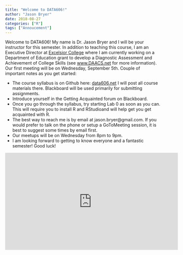 ```yaml
---
title: "Welcome to DATA606!"
author: "Jason Bryer"
date: 2018-08-27
categories: ["R"]
tags: ["Annoucement"]
---
```


Welcome to DATA606! My name is Dr. Jason Bryer and I will be your instructor for this semester. In addition to teaching this course, I am an Executive Director at [Excelsior College](http://excelsior.edu) where I am currently working on a Department of Education grant to develop a Diagnostic Assessment and Achievement of College Skills (see [www.DAACS.net](http://www.daacs.net) for more information). Our first meeting will be on Wednesday, September 5th. Couple of important notes as you get started:

* The course syllabus is on Github here: [data606.net](http://data606.net) I will post all course materials there. Blackboard will be used primarily for submitting assignments.
* Introduce yourself in the Getting Acquainted forum on Blackboard.
* Once you go through the syllabus, try starting Lab 0 as soon as you can. This will require you to install R and RStudioand will help get you get acquainted with R.
* The best way to reach me is by email at jason.bryer@gmail.com. If you would prefer to talk on the phone or setup a GoToMeeting session, it is best to suggest some times by email first.
* Our meetups will be on Wednesday from 8pm to 9pm.
* I am looking forward to getting to know everyone and a fantastic semester! Good luck!

<iframe width="560" height="315" src="https://www.youtube.com/embed/i2DM7nqb1rA" frameborder="0" allow="autoplay; encrypted-media" allowfullscreen></iframe>

